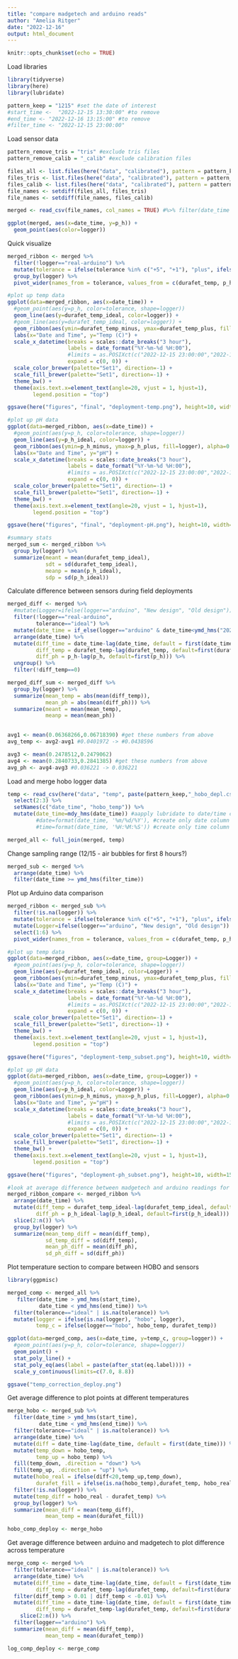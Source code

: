 ```yaml
---
title: "compare madgetech and arduino reads"
author: "Amelia Ritger"
date: "2022-12-16"
output: html_document
---
```


```r
knitr::opts_chunk$set(echo = TRUE)
```

Load libraries
```r
library(tidyverse)
library(here)
library(lubridate)

pattern_keep = "1215" #set the date of interest
#start_time <-  "2022-12-15 13:30:00" #to remove
#end_time <- "2022-12-16 13:15:00" #to remove
#filter_time <- "2022-12-15 23:00:00" 
```

Load sensor data
```r
pattern_remove_tris = "tris" #exclude tris files
pattern_remove_calib = "_calib" #exclude calibration files

files_all <- list.files(here("data", "calibrated"), pattern = pattern_keep, recursive = FALSE, full.names = TRUE)
files_tris <- list.files(here("data", "calibrated"), pattern = pattern_remove_tris, recursive = FALSE, ignore.case = TRUE, full.names = TRUE)
files_calib <- list.files(here("data", "calibrated"), pattern = pattern_remove_calib, recursive = FALSE, full.names = TRUE)
file_names <- setdiff(files_all, files_tris)
file_names <- setdiff(file_names, files_calib)

merged <- read_csv(file_names, col_names = TRUE) #%>% filter(date_time > ymd_hms("2022-12-15 16:00:00" ))

ggplot(merged, aes(x=date_time, y=p_h)) +
  geom_point(aes(color=logger))
```

Quick visualize
```r
merged_ribbon <- merged %>%
  filter(!logger=="real-arduino") %>%
  mutate(tolerance = ifelse(tolerance %in% c("+5", "+1"), "plus", ifelse(tolerance %in% c("-5", "-1"), "minus", "ideal"))) %>%
  group_by(logger) %>%
  pivot_wider(names_from = tolerance, values_from = c(durafet_temp, p_h))

#plot up temp data
ggplot(data=merged_ribbon, aes(x=date_time)) +
  #geom_point(aes(y=p_h, color=tolerance, shape=logger))
  geom_line(aes(y=durafet_temp_ideal, color=logger)) +
  #geom_line(aes(y=durafet_temp_ideal, color=logger)) +
  geom_ribbon(aes(ymin=durafet_temp_minus, ymax=durafet_temp_plus, fill=logger), alpha=0.2) +
  labs(x="Date and Time", y="Temp (C)") +
  scale_x_datetime(breaks = scales::date_breaks("3 hour"), 
                   labels = date_format("%Y-%m-%d %H:00"),
                   #limits = as.POSIXct(c("2022-12-15 23:00:00","2022-12-16 14:00:00")),
                   expand = c(0, 0)) +
  scale_color_brewer(palette="Set1", direction=-1) +
  scale_fill_brewer(palette="Set1", direction=-1) +
  theme_bw() +
  theme(axis.text.x=element_text(angle=20, vjust = 1, hjust=1),
        legend.position = "top")

ggsave(here("figures", "final", "deployment-temp.png"), height=10, width=15, units="cm")

#plot up pH data
ggplot(data=merged_ribbon, aes(x=date_time)) +
  #geom_point(aes(y=p_h, color=tolerance, shape=logger))
  geom_line(aes(y=p_h_ideal, color=logger)) +
  geom_ribbon(aes(ymin=p_h_minus, ymax=p_h_plus, fill=logger), alpha=0.2) +
  labs(x="Date and Time", y="pH") +
  scale_x_datetime(breaks = scales::date_breaks("3 hour"), 
                   labels = date_format("%Y-%m-%d %H:00"),
                   #limits = as.POSIXct(c("2022-12-15 23:00:00","2022-12-16 14:00:00")),
                   expand = c(0, 0)) +
  scale_color_brewer(palette="Set1", direction=-1) +
  scale_fill_brewer(palette="Set1", direction=-1) +
  theme_bw() +
  theme(axis.text.x=element_text(angle=20, vjust = 1, hjust=1),
        legend.position = "top")

ggsave(here("figures", "final", "deployment-pH.png"), height=10, width=15, units="cm")

#summary stats
merged_sum <- merged_ribbon %>%
  group_by(logger) %>%
  summarize(meant = mean(durafet_temp_ideal),
            sdt = sd(durafet_temp_ideal),
            meanp = mean(p_h_ideal),
            sdp = sd(p_h_ideal))
```

Calculate difference between sensors during field deployments
```r
merged_diff <- merged %>%
  #mutate(Logger=ifelse(logger=="arduino", "New design", "Old design")) %>%
  filter(!logger=="real-arduino",
         tolerance=="ideal") %>%
  mutate(date_time = if_else(logger=="arduino" & date_time<ymd_hms("2022-12-15 19:15:44"), date_time+seconds(29), date_time)) %>%
  arrange(date_time) %>%
  mutate(diff_time = date_time-lag(date_time, default = first(date_time)),
         diff_temp = durafet_temp-lag(durafet_temp, default=first(durafet_temp)),
         diff_ph = p_h-lag(p_h, default=first(p_h))) %>%
  ungroup() %>%
  filter(!diff_temp==0)

merged_diff_sum <- merged_diff %>%
  group_by(logger) %>%
  summarize(mean_temp = abs(mean(diff_temp)),
            mean_ph = abs(mean(diff_ph))) %>%
  summarize(meant = mean(mean_temp),
            meanp = mean(mean_ph))
        

avg1 <- mean(0.06368266,0.06718390) #get these numbers from above
avg_temp <- avg2-avg1 #0.0401972 -> #0.0438596

avg3 <- mean(0.2478512,0.2479062)
avg4 <- mean(0.2840733,0.2841385) #get these numbers from above
avg_ph <- avg4-avg3 #0.036221 -> 0.036221

```

Load and merge hobo logger data
```r
temp <- read_csv(here("data", "temp", paste(pattern_keep,"_hobo_depl.csv", sep="")), col_names = TRUE) %>%
  select(2:3) %>%
  setNames(c("date_time", "hobo_temp")) %>%
  mutate(date_time=mdy_hms(date_time)) #aapply lubridate to date/time column
         #date=format(date_time, '%m/%d/%Y'), #create only date column
         #time=format(date_time, '%H:%M:%S')) #create only time column

merged_all <- full_join(merged, temp)
```

Change sampling range (12/15 - air bubbles for first 8 hours?)
```r
merged_sub <- merged %>%
  arrange(date_time) %>%
  filter(date_time >= ymd_hms(filter_time))
```

Plot up Arduino data comparison
```r
merged_ribbon <- merged_sub %>%
  filter(!is.na(logger)) %>%
  mutate(tolerance = ifelse(tolerance %in% c("+5", "+1"), "plus", ifelse(tolerance %in% c("-5", "-1"), "minus", "ideal"))) %>%
  mutate(Logger=ifelse(logger=="arduino", "New design", "Old design")) %>%
  select(1:6) %>%
  pivot_wider(names_from = tolerance, values_from = c(durafet_temp, p_h))

#plot up temp data
ggplot(data=merged_ribbon, aes(x=date_time, group=Logger)) +
  #geom_point(aes(y=p_h, color=tolerance, shape=logger))
  geom_line(aes(y=durafet_temp_ideal, color=Logger)) +
  geom_ribbon(aes(ymin=durafet_temp_minus, ymax=durafet_temp_plus, fill=Logger), alpha=0.2) +
  labs(x="Date and Time", y="Temp (C)") +
  scale_x_datetime(breaks = scales::date_breaks("3 hour"), 
                   labels = date_format("%Y-%m-%d %H:00"),
                   #limits = as.POSIXct(c("2022-12-15 23:00:00","2022-12-16 14:00:00")),
                   expand = c(0, 0)) +
  scale_color_brewer(palette="Set1", direction=-1) +
  scale_fill_brewer(palette="Set1", direction=-1) +
  theme_bw() +
  theme(axis.text.x=element_text(angle=20, vjust = 1, hjust=1),
        legend.position = "top")

ggsave(here("figures", "deployment-temp_subset.png"), height=10, width=15, units="cm")

#plot up pH data
ggplot(data=merged_ribbon, aes(x=date_time, group=Logger)) +
  #geom_point(aes(y=p_h, color=tolerance, shape=logger))
  geom_line(aes(y=p_h_ideal, color=Logger)) +
  geom_ribbon(aes(ymin=p_h_minus, ymax=p_h_plus, fill=Logger), alpha=0.2) +
  labs(x="Date and Time", y="pH") +
  scale_x_datetime(breaks = scales::date_breaks("3 hour"), 
                   labels = date_format("%Y-%m-%d %H:00"),
                   #limits = as.POSIXct(c("2022-12-15 23:00:00","2022-12-16 14:00:00")),
                   expand = c(0, 0)) +
  scale_color_brewer(palette="Set1", direction=-1) +
  scale_fill_brewer(palette="Set1", direction=-1) +
  theme_bw() +
  theme(axis.text.x=element_text(angle=20, vjust = 1, hjust=1),
        legend.position = "top")

ggsave(here("figures", "deployment-ph_subset.png"), height=10, width=15, units="cm")

#look at average difference between madgetech and arduino readings for temp and pH
merged_ribbon_compare <- merged_ribbon %>%
  arrange(date_time) %>%
  mutate(diff_temp = durafet_temp_ideal-lag(durafet_temp_ideal, default=first(durafet_temp_ideal)),
         diff_ph = p_h_ideal-lag(p_h_ideal, default=first(p_h_ideal))) %>%
  slice(2:n()) %>%
  group_by(logger) %>%
  summarize(mean_temp_diff = mean(diff_temp),
            sd_temp_diff = sd(diff_temp),
            mean_ph_diff = mean(diff_ph),
            sd_ph_diff = sd(diff_ph))
```

Plot temperature section to compare between HOBO and sensors
```r
library(ggpmisc)

merged_comp <- merged_all %>%
   filter(date_time > ymd_hms(start_time),
          date_time < ymd_hms(end_time)) %>%
  filter(tolerance=="ideal" | is.na(tolerance)) %>%
  mutate(logger = ifelse(is.na(logger), "hobo", logger),
         temp_c = ifelse(logger=="hobo", hobo_temp, durafet_temp))

ggplot(data=merged_comp, aes(x=date_time, y=temp_c, group=logger)) +
  #geom_point(aes(y=p_h, color=tolerance, shape=logger))
  geom_point() +
  stat_poly_line() +
  stat_poly_eq(aes(label = paste(after_stat(eq.label)))) +
  scale_y_continuous(limits=c(7.0, 8.8))

ggsave("temp_correction_deploy.png")
```

Get average difference to plot points at different temperatures
```r
merge_hobo <- merged_sub %>%
  filter(date_time > ymd_hms(start_time),
          date_time < ymd_hms(end_time)) %>%
  filter(tolerance=="ideal" | is.na(tolerance)) %>%
  arrange(date_time) %>%
  mutate(diff = date_time-lag(date_time, default = first(date_time))) %>%
  mutate(temp_down = hobo_temp,
         temp_up = hobo_temp) %>%
  fill(temp_down, .direction = "down") %>%
  fill(temp_up, .direction = "up") %>%
  mutate(hobo_real = ifelse(diff<20,temp_up,temp_down),
         durafet_fill = ifelse(is.na(hobo_temp),durafet_temp, hobo_real)) %>%
  filter(!is.na(logger)) %>%
  mutate(temp_diff = hobo_real - durafet_temp) %>%
  group_by(logger) %>%
  summarize(mean_diff = mean(temp_diff),
            mean_temp = mean(durafet_fill))

hobo_comp_deploy <- merge_hobo
```


Get average difference between arduino and madgetech to plot difference across temperature
```r
merge_comp <- merged %>%
  filter(tolerance=="ideal" | is.na(tolerance)) %>%
  arrange(date_time) %>%
  mutate(diff_time = date_time-lag(date_time, default = first(date_time)),
         diff_temp = durafet_temp-lag(durafet_temp, default=first(durafet_temp))) %>%
  filter(diff_temp > 0.01 | diff_temp < -0.01) %>%
  mutate(diff_time = date_time-lag(date_time, default = first(date_time)),
         diff_temp = durafet_temp-lag(durafet_temp, default=first(durafet_temp))) %>%
    slice(2:n()) %>%
  filter(logger=="arduino") %>%
  summarize(mean_diff = mean(diff_temp),
            mean_temp = mean(durafet_temp))

log_comp_deploy <- merge_comp
```



